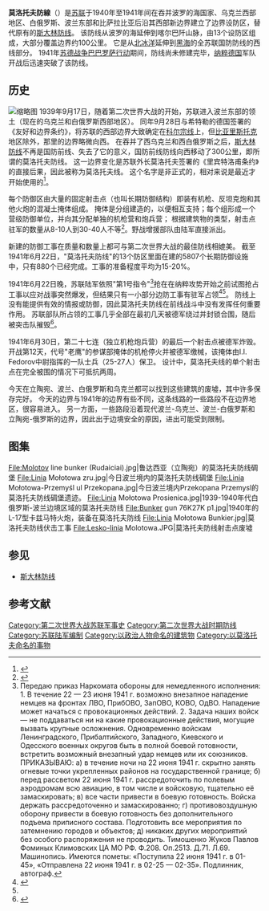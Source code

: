 '''莫洛托夫防線'''（{{lang-ru|Линия Молотова}}）是[[苏联|苏联]]于1940年至1941年间在吞并波罗的海国家、乌克兰西部地区、白俄罗斯、波兰东部和比萨拉比亚后沿其西部新边界建立了边界设防区，替代原有的[[斯大林防线|斯大林防线]]。
该防线从波罗的海延伸到喀尔巴阡山脉，由13个设防区组成，大部分覆盖边界约100公里。
它是从[[北冰洋|北冰洋]]延伸到[[黑海|黑海]]的全苏联国防防线的西线部分。
1941年[[苏德战争|苏德战争]][[巴巴罗萨行动|巴巴罗萨行动]]期间，防线尚未修建完毕，[[纳粹德国|纳粹德国]]军队开战后迅速突破了该防线。

==历史==
[[File:Linia_Mołotowa.jpg|缩略图]]
1939年9月17日，随着第二次世界大战的开始，苏联进入波兰东部的领土（现在的乌克兰和白俄罗斯西部地区）。
同年9月28日与希特勒的德国签署的《友好和边界条约》，将苏联的西部边界大致确定在[[科尔宗线|科尔宗线]]上，但[[比亚里斯托克|比亚里斯托克]]地区除外，那里的边界略微向西。
在吞并了西乌克兰和西白俄罗斯之后，[[斯大林防线|斯大林防线]]不再是国防前线、失去了它的意义，国防前线防线向西移动了300公里，即所谓的莫洛托夫防线。
这一边界变化是苏联外长莫洛托夫签署的《里宾特洛甫条约》的直接后果，因此被称为莫洛托夫线。
这个名字是非正式的，相对来说是最近才开始使用的<ref>{{Cite journal|title=Попова С.М., Яник А.А. Электронный архив новостей «Интерфакса» как источник по истории СССР и России конца ХХ – начала ХХI вв.|url=http://dx.doi.org/10.7256/2409-868x.2016.4.20013|date=2016-04|journal=Genesis: исторические исследования|issue=4|doi=10.7256/2409-868x.2016.4.20013|volume=4|pages=149–175|issn=2409-868X}}</ref>。

每个防御区由大量的固定射击点（也叫长期防御结构）即装有机枪、反坦克炮和其他火炮的混凝土掩体组成。
掩体是分组建造的，以便相互支持；每个组形成一个营级防御单位，并向其分配单独的机枪营和炮兵营；
根据建筑物的类型，射击点驻军的数量从8-10人到30-40人不等<ref name=":0">{{Cite web|title=Воспоминания и размышления. В 3-х т. Т. 1 (Жуков Г.К.)|url=http://historic.ru/books/item/f00/s00/z0000069/st009.shtml|access-date=2021-05-18|work=historic.ru}}</ref>。野战增援部队由陆军直接派出。

新建的防御工事在质量和数量上都可与第二次世界大战的最佳防线相媲美。
截至1941年6月22日，"莫洛托夫防线"的13个防区里面在建的5807个长期防御设施中，只有880个已经完成。工事的准备程度平均为15-20%。

1941年6月22日晚，苏联陆军依照"第1号指令"<ref>Передаю приказ Наркомата обороны для немедленного исполнения: 1. В течение 22 — 23 июня 1941 г. возможно внезапное нападение немцев на фронтах ЛВО, ПрибОВО, ЗапОВО, КОВО, ОдВО. Нападение может начаться с провокационных действий. 2. Задача наших войск — не поддаваться ни на какие провокационные действия, могущие вызвать крупные осложнения. Одновременно войскам Ленинградского, Прибалтийского, Западного, Киевского и Одесского военных округов быть в полной боевой готовности, встретить возможный внезапный удар немцев или их союзников. ПРИКАЗЫВАЮ: а) в течение ночи на 22 июня 1941 г. скрытно занять огневые точки укрепленных районов на государственной границе; б) перед рассветом 22 июня 1941 г. рассредоточить по полевым аэродромам всю авиацию, в том числе и войсковую, тщательно её замаскировать; в) все части привести в боевую готовность. Войска держать рассредоточенно и замаскированно; г) противовоздушную оборону привести в боевую готовность без дополнительного подъема приписного состава. Подготовить все мероприятия по затемнению городов и объектов; д) никаких других мероприятий без особого распоряжения не проводить. Тимошенко Жуков Павлов Фоминых Климовских ЦА МО РФ. Ф.208. Оп.2513. Д.71. Л.69. Машинопись. Имеются пометы: «Поступила 22 июня 1941 г. в 01-45», «Отправлена 22 июня 1941 г. в 02-25 — 02-35». Подлинник, автограф.</ref>抢在在纳粹攻势开始之前试图抢占工事以应对战事突然爆发，但结果只有一小部分边防工事有驻军占领<ref>{{Cite journal|title=Tomasz Bereza, Piotr Chmielowiec, Janusz Grechuta, W cieniu "Linii Mołotowa". Ochrona granicy ZSRR z III Rzeszą między Wisznią a Sołokiją w latach 1939-1941, Instytut Pamięci Narodowej, Rzeszów 2002, ss. 264|url=http://dx.doi.org/10.15290/sp.2003.13.19|last=Wesołowski|first=Tomasz|date=2003|journal=Studia Podlaskie|issue=13|doi=10.15290/sp.2003.13.19|pages=407–409|issn=0867-1370}}</ref><ref name=":0" />。
防线上没有能提供有效的情报或防御，因此莫洛托夫防线在前线战斗中没有发挥任何重要作用。
苏联部队所占领的工事几乎全部在最初几天被德军绕过并封锁合围，随后被突击队摧毁<ref>{{Cite book|chapter=|url=https://www.worldcat.org/oclc/271165857|publisher=Osprey Pub|date=2008|location=Oxford|isbn=978-1-84603-192-2|oclc=271165857|first=Neil|last=Short|title=The Stalin and Molotov lines : Soviet western defences, 1928-41}}</ref>。

1941年6月30日，第二十七连（独立机枪炮兵营）的最后一个射击点被德军炸毁。
开战第12天，代号"老鹰"的参谋部掩体的机枪停火并被德军缴械，该掩体由I.I. Fedorov中尉指挥的一队士兵（25-27人）保卫。
设计中，莫洛托夫线的单个射击点在完全被围的情况下可抵抗两周。

今天在立陶宛、波兰、白俄罗斯和乌克兰都可以找到这些建筑的废墟，其中许多保存完好。
今天的边界与1941年的边界有些不同，这条线路的一些路段不在边界地区，很容易进入。
另一方面，一些路段沿着现代波兰-乌克兰、波兰-白俄罗斯和立陶宛-俄罗斯的边界，因此出于边境安全的原因，进出可能受到限制。

==图集==
<gallery widths="320px" heights="150px" align="center">
File:Molotov line bunker (Rudaiciai).jpg|鲁达西亚（立陶宛）的莫洛托夫防线碉堡
File:Linia Mołotowa zru.jpg|今日波兰境内的莫洛托夫防线碉堡
File:Linia Mołotowa-Przemyśl ul Przekopana.jpg|今日波兰境内Przekopana Przemysl的莫洛托夫防线碉堡遗迹。
File:Linia Mołotowa Prosienica.jpg|1939-1940年代白俄罗斯-波兰边境区域的莫洛托夫防线
File:Bunker gun 76K27K p1.jpg|1940年的L-17型卡兹马特火炮，装备在莫洛托夫防线
File:Linia Mołotowa Bunkier.jpg|莫洛托夫防线伏击工事
File:Lesko-linia Molotowa.JPG|莫洛托夫防线射击点废墟
</gallery>

==参见==
* [[斯大林防线|斯大林防线]]
==参考文献==
[[Category:第二次世界大战苏联军事史|Category:第二次世界大战苏联军事史]]
[[Category:第二次世界大战时期防线|Category:第二次世界大战时期防线]]
[[Category:苏联陆军编制|Category:苏联陆军编制]]
[[Category:以政治人物命名的建筑物|Category:以政治人物命名的建筑物]]
[[Category:以莫洛托夫命名的事物|Category:以莫洛托夫命名的事物]]